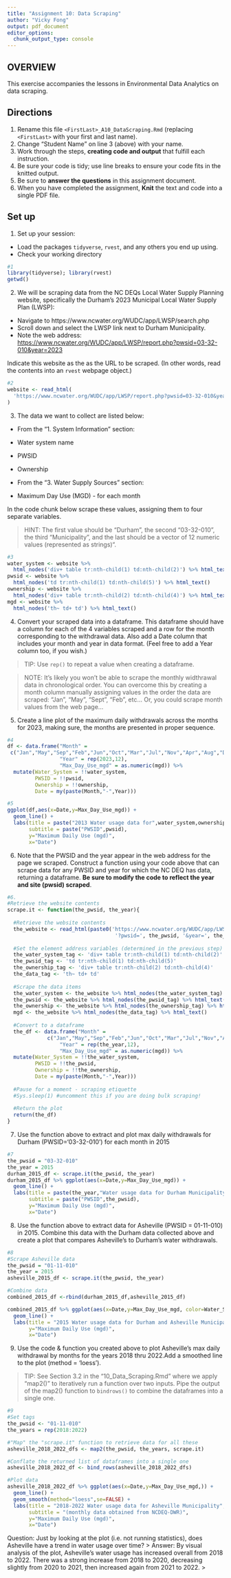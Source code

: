 ```yaml
---
title: "Assignment 10: Data Scraping"
author: "Vicky Fong"
output: pdf_document
editor_options: 
  chunk_output_type: console
---
```


## OVERVIEW

This exercise accompanies the lessons in Environmental Data Analytics on data scraping. 

## Directions
1. Rename this file `<FirstLast>_A10_DataScraping.Rmd` (replacing `<FirstLast>` with your first and last name).
2. Change "Student Name" on line 3 (above) with your name.
3. Work through the steps, **creating code and output** that fulfill each instruction.
4. Be sure your code is tidy; use line breaks to ensure your code fits in the knitted output.
5. Be sure to **answer the questions** in this assignment document.
6. When you have completed the assignment, **Knit** the text and code into a single PDF file.


## Set up 
1. Set up your session:

* Load the packages `tidyverse`, `rvest`, and any others you end up using.
* Check your working directory

```r
#1 
library(tidyverse); library(rvest)
getwd()
```

2. We will be scraping data from the NC DEQs Local Water Supply Planning website, specifically the Durham's 2023 Municipal Local Water Supply Plan (LWSP): 
 * Navigate to https://www.ncwater.org/WUDC/app/LWSP/search.php
 * Scroll down and select the LWSP link next to Durham Municipality. 
 * Note the web address: <https://www.ncwater.org/WUDC/app/LWSP/report.php?pwsid=03-32-010&year=2023>
 
Indicate this website as the as the URL to be scraped. (In other words, read the contents into an `rvest` webpage object.)

```r
#2 
website <- read_html(
  'https://www.ncwater.org/WUDC/app/LWSP/report.php?pwsid=03-32-010&year=2023'
)
```

3. The data we want to collect are listed below:

* From the "1. System Information" section:
 * Water system name
 * PWSID
 * Ownership
 
* From the "3. Water Supply Sources" section:
 * Maximum Day Use (MGD) - for each month

In the code chunk below scrape these values, assigning them to four separate variables.

>HINT: The first value should be "Durham", the second "03-32-010", the third "Municipality", and the last should be a vector of 12 numeric values (represented as strings)".

```r
#3 
water_system <- website %>% 
  html_nodes('div+ table tr:nth-child(1) td:nth-child(2)') %>% html_text()
pwsid <- website %>% 
  html_nodes('td tr:nth-child(1) td:nth-child(5)') %>% html_text()
ownership <- website %>% 
  html_nodes('div+ table tr:nth-child(2) td:nth-child(4)') %>% html_text()
mgd <- website %>% 
  html_nodes('th~ td+ td') %>% html_text()
```


4. Convert your scraped data into a dataframe. This dataframe should have a column for each of the 4 variables scraped and a row for the month corresponding to the withdrawal data. Also add a Date column that includes your month and year in data format. (Feel free to add a Year column too, if you wish.)

>TIP: Use `rep()` to repeat a value when creating a dataframe.

>NOTE: It's likely you won't be able to scrape the monthly widthrawal data in chronological order. You can overcome this by creating a month column manually assigning values in the order the data are scraped: "Jan", "May", "Sept", "Feb", etc... Or, you could scrape month values from the web page...

5. Create a line plot of the maximum daily withdrawals across the months for 2023, making sure, the months are presented in proper sequence.

```r
#4 
df <- data.frame("Month" =
 c("Jan","May","Sep","Feb","Jun","Oct","Mar","Jul","Nov","Apr","Aug","Dec"),
                 "Year" = rep(2023,12),
                 "Max_Day_Use_mgd" = as.numeric(mgd)) %>% 
  mutate(Water_System = !!water_system,
         PWSID = !!pwsid,
         Ownership = !!ownership,
         Date = my(paste(Month,"-",Year)))

#5 
ggplot(df,aes(x=Date,y=Max_Day_Use_mgd)) + 
  geom_line() + 
  labs(title = paste("2013 Water usage data for",water_system,ownership),
       subtitle = paste("PWSID",pwsid),
       y="Maximum Daily Use (mgd)",
       x="Date")
```


6. Note that the PWSID and the year appear in the web address for the page we scraped. Construct a function using your code above that can scrape data for any PWSID and year for which the NC DEQ has data, returning a dataframe.
**Be sure to modify the code to reflect the year and site (pwsid) scraped**.

```r
#6. 
#Retrieve the website contents 
scrape.it <- function(the_pwsid, the_year){
  
  #Retrieve the website contents 
  the_website <- read_html(paste0('https://www.ncwater.org/WUDC/app/LWSP/report.php', 
                                   '?pwsid=', the_pwsid, '&year=', the_year))
  
  #Set the element address variables (determined in the previous step)
  the_water_system_tag <- 'div+ table tr:nth-child(1) td:nth-child(2)'
  the_pwsid_tag <- 'td tr:nth-child(1) td:nth-child(5)'
  the_ownership_tag <- 'div+ table tr:nth-child(2) td:nth-child(4)'
  the_data_tag <- 'th~ td+ td'
  
  #Scrape the data items
  the_water_system <- the_website %>% html_nodes(the_water_system_tag) %>% html_text()
  the_pwsid <- the_website %>% html_nodes(the_pwsid_tag) %>% html_text()
  the_ownership <- the_website %>% html_nodes(the_ownership_tag) %>% html_text()
  mgd <- the_website %>% html_nodes(the_data_tag) %>% html_text()
  
  #Convert to a dataframe
  the_df <- data.frame("Month" =
             c("Jan","May","Sep","Feb","Jun","Oct","Mar","Jul","Nov","Apr","Aug","Dec"),
                 "Year" = rep(the_year,12),
                 "Max_Day_Use_mgd" = as.numeric(mgd)) %>% 
  mutate(Water_System = !!the_water_system,
         PWSID = !!the_pwsid,
         Ownership = !!the_ownership,
         Date = my(paste(Month,"-",Year)))
  
  #Pause for a moment - scraping etiquette
  #Sys.sleep(1) #uncomment this if you are doing bulk scraping!
  
  #Return the plot
  return(the_df)
}  
```

7. Use the function above to extract and plot max daily withdrawals for Durham (PWSID='03-32-010') for each month in 2015

```r
#7 
the_pwsid = "03-32-010"
the_year = 2015
durham_2015_df <- scrape.it(the_pwsid, the_year)
durham_2015_df %>% ggplot(aes(x=Date,y=Max_Day_Use_mgd)) + 
  geom_line() + 
  labs(title = paste(the_year,"Water usage data for Durham Municipality"),
       subtitle = paste("PWSID",the_pwsid),
       y="Maximum Daily Use (mgd)",
       x="Date")
```

8. Use the function above to extract data for Asheville (PWSID = 01-11-010) in 2015. Combine this data with the Durham data collected above and create a plot that compares Asheville's to Durham's water withdrawals.

```r
#8 
#Scrape Asheville data
the_pwsid = "01-11-010"
the_year = 2015
asheville_2015_df <- scrape.it(the_pwsid, the_year)

#Combine data
combined_2015_df <-rbind(durham_2015_df,asheville_2015_df)

combined_2015_df %>% ggplot(aes(x=Date,y=Max_Day_Use_mgd, color=Water_System)) + 
  geom_line() + 
  labs(title = "2015 Water usage data for Durham and Asheville Municipalities",
       y="Maximum Daily Use (mgd)",
       x="Date")
```


9. Use the code & function you created above to plot Asheville's max daily withdrawal by months for the years 2018 thru 2022.Add a smoothed line to the plot (method = 'loess').

> TIP: See Section 3.2 in the "10_Data_Scraping.Rmd" where we apply "map2()" to iteratively run a function over two inputs. Pipe the output of the map2() function to `bindrows()` to combine the dataframes into a single one. 

```r
#9 
#Set tags
the_pwsid <- "01-11-010"
the_years = rep(2018:2022)

#"Map" the "scrape.it" function to retrieve data for all these
asheville_2018_2022_dfs <- map2(the_pwsid, the_years, scrape.it) 

#Conflate the returned list of dataframes into a single one
asheville_2018_2022_df <- bind_rows(asheville_2018_2022_dfs)

#Plot data
asheville_2018_2022_df %>% ggplot(aes(x=Date,y=Max_Day_Use_mgd,)) + 
  geom_line() + 
  geom_smooth(method="loess",se=FALSE) +
  labs(title = "2018-2022 Water usage data for Asheville Municipality",
       subtitle = "(monthly data obtained from NCDEQ-DWR)",
       y="Maximum Daily Use (mgd)",
       x="Date")
```

Question: Just by looking at the plot (i.e. not running statistics), does Asheville have a trend in water usage over time?
> Answer: By visual analysis of the plot, Asheville's water usage has increased overall from 2018 to 2022. There was a strong increase from 2018 to 2020, decreasing slightly from 2020 to 2021, then increased again from 2021 to 2022.
>
